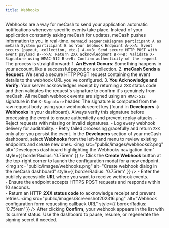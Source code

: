 ```yaml
---
title: Webhooks
---
```


Webhooks are a way for meCash to send your application automatic notifications whenever specific events take place. Instead of your application constantly asking meCash for updates, meCash pushes information to you in real-time.
<AccordionGroup>
  <Accordion icon="diagram-project" title="How Webhooks Work">
    ```mermaid
    sequenceDiagram
        participant A as meCash System
        participant B as Your Webhook Endpoint
        A->>A: Event occurs (payout, collection, etc.)
        A->>B: Send secure HTTP POST with event payload
        B-->>A: Return 2XX acknowledgment
        B->>B: Validate X-Signature using HMAC-512
        B->>B: Confirm authenticity of the request
    ```
    The process is straightforward:
    1. **An Event Occurs**: Something happens in your account, like a successful payout or a collection.
    2. **meCash Sends a Request**: We send a secure HTTP POST request containing the event details to the webhook URL you've configured.
    3. **You Acknowledge and Verify**: Your server acknowledges receipt by returning a `2XX` status code and then validates the request's signature to confirm it's genuinely from meCash.
  </Accordion>
  <Accordion icon="shield-halved" title="Webhook Security">
    <Callout type="info" emoji="🛡️">
      All meCash webhook events are signed using an `HMAC-512` signature in the `X-Signature` header. The signature is computed from the raw request body using your webhook secret key (found in **Developers → Webhooks** in your dashboard). Always verify this signature before processing the event to ensure authenticity and prevent replay attacks.
    </Callout>
    - Reject requests with missing or invalid signatures.
    - Log every webhook delivery for auditability.
    - Retry failed processing gracefully and return `2XX` only after you persist the event.
  </Accordion>
  <Accordion icon="gear" title="Configure Your Webhook in the Dashboard">
    <AccordionGroup>
      <Accordion icon="compass-drafting" title="Navigate to the Webhooks page">
        In the **Developers** section of your meCash dashboard, select **Webhooks** from the left-hand menu to review existing endpoints and create new ones.
        <Frame>
          <img
            src="public/images/webhooks2.png"
            alt="Developers dashboard highlighting the Webhooks navigation item"
            style={{ borderRadius: '0.75rem' }}
          />
        </Frame>
      </Accordion>
      <Accordion icon="plus" title="Create a new webhook">
        Click the **Create Webhook** button at the top-right corner to launch the configuration modal for a new endpoint.
        <Frame>
          <img
            src="public/images/webhooks.png"
            alt="Create webhook dialog in the meCash dashboard"
            style={{ borderRadius: '0.75rem' }}
          />
        </Frame>
      </Accordion>
      <Accordion icon="link" title="Provide your webhook URL">
        - Enter the publicly accessible **URL** where you want to receive webhook events.<br />
        - Ensure the endpoint accepts HTTPS POST requests and responds within 10 seconds.<br />
        - Return an HTTP **2XX status code** to acknowledge receipt and prevent retries.
        <Frame>
          <img
            src="public/images/Screenshot202316.png"
            alt="Webhook configuration form requesting callback URL"
            style={{ borderRadius: '0.75rem' }}
          />
        </Frame>
      </Accordion>
      <Accordion icon="circle-check" title="Confirm and monitor delivery">
        After clicking **Confirm**, your webhook appears in the list with its current status. Use the dashboard to pause, resume, or regenerate the signing secret if needed.
      </Accordion>
    </AccordionGroup>
  </Accordion>
</AccordionGroup>
